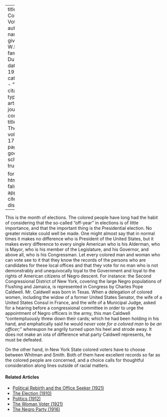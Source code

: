 
---
title: 'The Colored Voter'
author:
  - name:
      given: W.E.B.
      family: Du Bois
date: May 1919
categories: 
  - ""
citation: 
  type: article-journal
  container-title: The Crisis
  volume: 17
  issue: 1
  page: 8-9
google-scholar: true

format:
  html:
    toc: false
    appendix-cite-as: display
---


This is the month of elections. The colored people have long had the habit of considering that the so-called "off-year" in elections is of little importance, and that the important thing is the Presidential election. No greater mistake could well be made. One might almost say that in normal times it makes no difference who is President of the United States, but it makes every difference to every single American who is his Alderman, who is Mayor, who is his member of the Legislature, and his Governor, and above all, who is his Congressman. Let every colored man and woman who can vote see to it that they know the records of the persons who are candidates for these local offices and that they vote for no man who is not demonstrably and unequivocally loyal to the Government and loyal to the rights of American citizens of Negro descent. For instance: the Second Congressional District of New York, covering the large Negro populations of Flushing and Jamaica, is represented in Congress by Charles Pope Caldwell. Mr. Caldwell was born in Texas. When a delegation of colored women, including the widow of a former United States Senator, the wife of a United States Consul in France, and the wife of a Municipal Judge, asked for a hearing before a congressional committee in order to urge the appointment of Negro officers in the army, this man Caldwell "contemptuously threw down their cards; which he had been holding in his hand, and emphatically said he would *never vote for a colored man to be an officer;*" whereupon he angrily turned upon his heel and strode away. It does not make an iota of difference what party Caldwell represents, he must be defeated.

On the other hand, in New York State colored voters have to choose between Whitman and Smith. Both of them have excellent records so far as the colored people are concerned, and a choice calls for thoughtful consideration along lines outside of racial matters.

<!-- Similar articles start here -->
<div  class="clear-wrap"></div>

#### Related Articles

* [Political Rebirth and the Office Seeker (1921)](/Volumes/21/03/political-rebirth.html)
* [The Election (1910)](/Volumes/01/02/election.html)
* [Politics (1912)](/Volumes/04/04/politics.html)
* [The Woman Voter (1921)](/Volumes/21/05/woman_voter.html)
* [The Negro Party (1916)](/Volumes/12/06/negro_party.html)

<!-- Similar articles end here -->